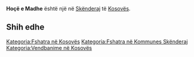 {{Fshat në 
 | Emri                = Hoçë e Madhe
 | EmriAlt                = 
 | NAME_SHORT_FORM=      
 | NAME_GENERIC=      
 | NAME_SORT_NAME_RO=      HOCEEMADHE
 | FULL_NAME_RO = Hoçë e Madhe
 | FULL_NAME_ND_RO=Hoce e Madhe
 | SORT_NAME_RG=HOCEEMADHE
 | FULL_NAME_RG=Hoçë e Madhe
 | FULL_NAME_ND_RG=Hoce e Madhe
 | SRP_NAME_SHORT_FORM=      
 | SRP_NAME_GENERIC=      
 | SRP_NAME_SORT_NAME_RO=      
 | SRP_FULL_NAME_RO = 
 | SRP_FULL_NAME_ND_RO=
 | SRP_SORT_NAME_RG=
 | SRP_FULL_NAME_RG=
 | SRP_FULL_NAME_ND_RG=
 | Emri (Rasa dhanore) = 
 | Figura              = 
 | Shteti              = Kosovo
 | Komuna              = Skënderaj
 | Kodi postar         = 
 | Sipërfaqja          = 

 | Popullsia           = 

 | Regj. i popullsisë  = 
 | Dend. e popullsisë  = 
 | Faqja zyrtare       = 
 <!--- Koordinatat ----> 
 | Gjerësia            = 42.384167
 | Gjatësia            = 20.6775
 | Lartësia            = 
}}
'''Hoçë e Madhe''' është një [[]] në [[Skënderaj]] të [[Kosovës]].

<!-- == Gjeografia == -->
<!-- == Historia == -->
<!-- == Demografia == -->
== Shih edhe ==
{{Komuna Skënderaj}}
{{Kosovo-Administrata-Cung}}

[[Kategoria:Fshatra në Kosovës]]
[[Kategoria:Fshatra në Kommunes Skënderaj]]
[[Kategoria:Vendbanime në Kosovës]]